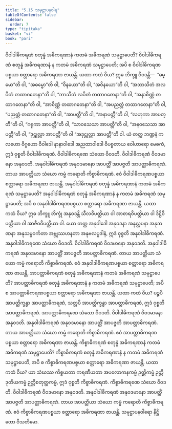```yaml
---
title: "5.15 သမုဋ္ဌာပနဝါရ"
tableOfContents: false
sidebar:
  order: 7
type: "tipitaka"
basket: "vi"
book: "pari"
---
```



<DynamicBreadcrumb />

<Division number="314" book="pari">

<Paragraph number="1388" book="pari">
ဝိဝါဒါဓိကရဏံ စတုန္နံ အဓိကရဏာနံ ကတမံ အဓိကရဏံ သမုဋ္ဌာပေတိ? ဝိဝါဒါဓိကရဏံ စတုန္နံ အဓိကရဏာနံ န ကတမံ အဓိကရဏံ သမုဋ္ဌာပေတိ; အပိ စ ဝိဝါဒါဓိကရဏပစ္စယာ စတ္တာရော အဓိကရဏာ ဇာယန္တိ. ယထာ ကထံ ဝိယ? ဣဓ ဘိက္ခူ ဝိဝဒန္တိ—  “ဓမ္မော”တိ ဝါ, “အဓမ္မော”တိ ဝါ, “ဝိနယော”တိ ဝါ, “အဝိနယော”တိ ဝါ, “အဘာသိတံ အလပိတံ တထာဂတေနာ”တိ ဝါ, “ဘာသိတံ လပိတံ တထာဂတေနာ”တိ ဝါ, “အနာစိဏ္ဏံ တထာဂတေနာ”တိ ဝါ, “အာစိဏ္ဏံ တထာဂတေနာ”တိ ဝါ, “အပညတ္တံ တထာဂတေနာ”တိ ဝါ, “ပညတ္တံ တထာဂတေနာ”တိ ဝါ, “အာပတ္တီ”တိ ဝါ, “အနာပတ္တီ”တိ ဝါ, “လဟုကာ အာပတ္တီ”တိ ဝါ, “ဂရုကာ အာပတ္တီ”တိ ဝါ, “သာဝသေသာ အာပတ္တီ”တိ ဝါ, “အနဝသေသာ အာပတ္တီ”တိ ဝါ, “ဒုဋ္ဌုလ္လာ အာပတ္တီ”တိ ဝါ “အဒုဋ္ဌုလ္လာ အာပတ္တီ”တိ ဝါ. ယံ တတ္ထ ဘဏ္ဍနံ ကလဟော ဝိဂ္ဂဟော ဝိဝါဒေါ နာနာဝါဒေါ အညထာဝါဒေါ ဝိပစ္စတာယ ဝေါဟာရော မေဓကံ, ဣဒံ ဝုစ္စတိ ဝိဝါဒါဓိကရဏံ. ဝိဝါဒါဓိကရဏေ သံဃော ဝိဝဒတိ. ဝိဝါဒါဓိကရဏံ ဝိဝဒမာနော အနုဝဒတိ. အနုဝါဒါဓိကရဏံ အနုဝဒမာနော အာပတ္တိံ အာပဇ္ဇတိ အာပတ္တာဓိကရဏံ. တာယ အာပတ္တိယာ သံဃော ကမ္မံ ကရောတိ ကိစ္စာဓိကရဏံ. ဧဝံ ဝိဝါဒါဓိကရဏပစ္စယာ စတ္တာရော အဓိကရဏာ ဇာယန္တိ.
</Paragraph>

</Division>
<Division number="315" book="pari">

<Paragraph number="1389" book="pari">
အနုဝါဒါဓိကရဏံ စတုန္နံ အဓိကရဏာနံ ကတမံ အဓိကရဏံ သမုဋ္ဌာပေတိ? အနုဝါဒါဓိကရဏံ စတုန္နံ အဓိကရဏာနံ န ကတမံ အဓိကရဏံ သမုဋ္ဌာပေတိ; အပိ စ အနုဝါဒါဓိကရဏပစ္စယာ စတ္တာရော အဓိကရဏာ ဇာယန္တိ. ယထာ ကထံ ဝိယ? ဣဓ ဘိက္ခူ ဘိက္ခုံ အနုဝဒန္တိ သီလဝိပတ္တိယာ ဝါ အာစာရဝိပတ္တိယာ ဝါ ဒိဋ္ဌိဝိပတ္တိယာ ဝါ အာဇီဝဝိပတ္တိယာ ဝါ. ယော တတ္ထ အနုဝါဒေါ အနုဝဒနာ အနုလ္လပနာ အနုဘဏနာ အနုသမ္ပဝင်္ကတာ အဗ္ဘုဿဟနတာ အနုဗလပ္ပဒါနံ, ဣဒံ ဝုစ္စတိ အနုဝါဒါဓိကရဏံ. အနုဝါဒါဓိကရဏေ သံဃော ဝိဝဒတိ. ဝိဝါဒါဓိကရဏံ ဝိဝဒမာနော အနုဝဒတိ. အနုဝါဒါဓိကရဏံ အနုဝဒမာနော အာပတ္တိံ အာပဇ္ဇတိ အာပတ္တာဓိကရဏံ. တာယ အာပတ္တိယာ သံဃော ကမ္မံ ကရောတိ ကိစ္စာဓိကရဏံ. ဧဝံ အနုဝါဒါဓိကရဏပစ္စယာ စတ္တာရော အဓိကရဏာ ဇာယန္တိ.
</Paragraph>

</Division>
<Division number="316" book="pari">

<Paragraph number="1390" book="pari">
အာပတ္တာဓိကရဏံ စတုန္နံ အဓိကရဏာနံ ကတမံ အဓိကရဏံ သမုဋ္ဌာပေတိ? အာပတ္တာဓိကရဏံ စတုန္နံ အဓိကရဏာနံ န ကတမံ အဓိကရဏံ သမုဋ္ဌာပေတိ; အပိ စ အာပတ္တာဓိကရဏပစ္စယာ စတ္တာရော အဓိကရဏာ ဇာယန္တိ. ယထာ ကထံ ဝိယ? ပဉ္စပိ အာပတ္တိက္ခန္ဓာ အာပတ္တာဓိကရဏံ, သတ္တပိ အာပတ္တိက္ခန္ဓာ အာပတ္တာဓိကရဏံ, ဣဒံ ဝုစ္စတိ အာပတ္တာဓိကရဏံ. အာပတ္တာဓိကရဏေ သံဃော ဝိဝဒတိ. ဝိဝါဒါဓိကရဏံ ဝိဝဒမာနော အနုဝဒတိ. အနုဝါဒါဓိကရဏံ အနုဝဒမာနော အာပတ္တိံ အာပဇ္ဇတိ အာပတ္တာဓိကရဏံ. တာယ အာပတ္တိယာ သံဃော ကမ္မံ ကရောတိ ကိစ္စာဓိကရဏံ. ဧဝံ အာပတ္တာဓိကရဏပစ္စယာ စတ္တာရော အဓိကရဏာ ဇာယန္တိ.
</Paragraph>

</Division>
<Division number="317" book="pari">

<Paragraph number="1391" book="pari">
ကိစ္စာဓိကရဏံ စတုန္နံ အဓိကရဏာနံ ကတမံ အဓိကရဏံ သမုဋ္ဌာပေတိ? ကိစ္စာဓိကရဏံ စတုန္နံ အဓိကရဏာနံ န ကတမံ အဓိကရဏံ သမုဋ္ဌာပေတိ, အပိ စ ကိစ္စာဓိကရဏပစ္စယာ စတ္တာရော အဓိကရဏာ ဇာယန္တိ. ယထာ ကထံ ဝိယ? ယာ သံဃဿ ကိစ္စယတာ ကရဏီယတာ အပလောကနကမ္မံ ဉတ္တိကမ္မံ ဉတ္တိဒုတိယကမ္မံ ဉတ္တိစတုတ္ထကမ္မံ, ဣဒံ ဝုစ္စတိ ကိစ္စာဓိကရဏံ. ကိစ္စာဓိကရဏေ သံဃော ဝိဝဒတိ. ဝိဝါဒါဓိကရဏံ ဝိဝဒမာနော အနုဝဒတိ. အနုဝါဒါဓိကရဏံ အနုဝဒမာနော အာပတ္တိံ အာပဇ္ဇတိ အာပတ္တာဓိကရဏံ. တာယ အာပတ္တိယာ သံဃော ကမ္မံ ကရောတိ ကိစ္စာဓိကရဏံ. ဧဝံ ကိစ္စာဓိကရဏပစ္စယာ စတ္တာရော အဓိကရဏာ ဇာယန္တိ.

</Paragraph>
</Division>

<Paragraph number="1392" type="center" book="pari">
သမုဋ္ဌာပနဝါရော နိဋ္ဌိတော ဝီသတိမော.
</Paragraph>